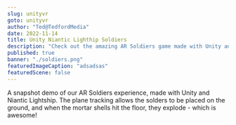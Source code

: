 ```yaml
---
slug: unityvr
goto: unityvr
author: "Ted@TedfordMedia"
date: 2022-11-14
title: Unity Niantic Lighthip Soldiers
description: "Check out the amazing AR Soldiers game made with Unity and Niantic Lighthip"
published: true
banner: "./soldiers.png"
featuredImageCaption: "adsadsas"
featuredScene: false
---
```


<Layout>
  A snapshot demo of our AR Soldiers experience, made with Unity and Niantic Lightship.  The plane tracking allows the solders to be placed on the ground, and when the mortar shells hit the floor, they explode - which is awesome! <br /><br />
<YouTube youTubeId="Ha5X5L4EzPc" />
</Layout> 

